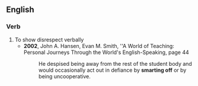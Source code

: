 ==English==
===Verb===
{{en-verb|inf=to [[smart]] [[off]]|smarts off|smarting off|smarted off}}
#To show disrespect verbally
#*'''2002''', John A. Hansen, Evan M. Smith, ''A World of Teaching: Personal Journeys Through the World's English-Speaking, page 44
#*:He despised being away from the rest of the student body and would occasionally act out in defiance by '''smarting off''' or by being uncooperative.